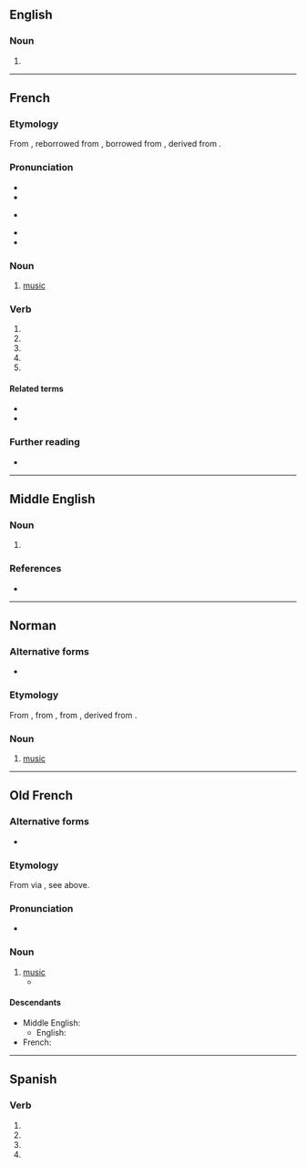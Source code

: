 {{also|musiqué|mûsique}}
==English==

===Noun===
{{en-noun|-|s}}

# {{obsolete form of|music|lang=en}}

----

==French==

===Etymology===
From {{inh|fr|fro|musique}}, reborrowed from {{der|fr|la|mūsica}}, borrowed from {{der|fr|grc|μουσική|t=art of the Muses}}, derived from {{m|grc|Μοῦσα|t=Muse}}.

===Pronunciation===
* {{fr-IPA}}
* {{audio|Fr-musique.ogg|Audio (France)|lang=fr}}
* {{a|Quebec}} {{IPA|/my.zɪk/|/mʏ.zɪk/|lang=fr}}
* {{homophones|lang=fr|musiques|musiquent}}
* {{rhymes|ik|lang=fr}}

===Noun===
{{fr-noun|f|~}}

# [[music]]

===Verb===
{{head|fr|verb form}}

# {{inflection of|musiquer||1|s|pres|indc|lang=fr}}
# {{inflection of|musiquer||3|s|pres|indc|lang=fr}}
# {{inflection of|musiquer||1|s|pres|subj|lang=fr}}
# {{inflection of|musiquer||3|s|pres|subj|lang=fr}}
# {{inflection of|musiquer||2|s|impr|lang=fr}}

====Related terms====
* {{l|fr|musicale}}
* {{l|fr|musicien}}

===Further reading===
* {{R:TLFi}}

----

==Middle English==

===Noun===
{{enm-noun}}

# {{alt form|musike|lang=enm}}

===References===
* {{R:MED Online|entry= mūsik(e (n.)  |id=MED28966 |accessdate=2018-04-01}}

----

==Norman==
{{wikipedia|Mûsique|lang=nrf}}

===Alternative forms===
* {{l|nrf|mûsique}} {{qualifier|Jersey}}

===Etymology===
From {{etyl|fro|nrf}} {{m|fro|musique}}, from {{etyl|la|nrf}} {{m|la|musica}}, from {{etyl|grc|nrf}} {{m|grc|μουσική||art of the Muses}}, derived from {{m|grc|Μοῦσα||Muse}}.

===Noun===
{{nrf-noun|f}}

# {{lb|nrf|continental Normandy}} [[music]]

{{topics|nrf|Music}}

----

==Old French==

===Alternative forms===
* {{l|fro|musike}}

===Etymology===
From {{etyl|grc|fro}} via {{etyl|la|fro}}, see above.

===Pronunciation===
*  {{IPA|/myˈzikə/|lang=fro}}

===Noun===
{{fro-noun|f}}

# [[music]]
#* {{quote-book|year=circa 1170|author=[[w:Chrétien de Troyes|Chrétien de Troyes]]|title=''[[s:fr:Érec et Énide|Érec et Énide]]''|passage=La tierce oevre fu de '''musique'''|translation=The third work was of music}}

====Descendants====
* Middle English: {{l|enm|musike}}
** English: {{l|en|music}}
* French: {{l|fr|musique}}

----

==Spanish==

===Verb===
{{head|es|verb form}}

# {{es-verb form of|musicar|ending=-ar|mood=subjunctive|tense=present|number=s|person=1}}
# {{es-verb form of|musicar|ending=-ar|mood=subjunctive|tense=present|number=s|person=2|formal=y}}
# {{es-verb form of|musicar|ending=-ar|mood=subjunctive|tense=present|number=s|person=3}}
# {{es-verb form of|musicar|ending=-ar|mood=imperative|number=s|person=2|formal=y|sense=affirmative}}